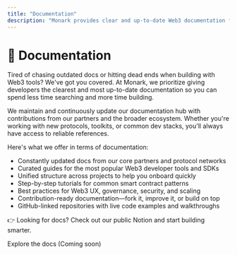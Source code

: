 ```yaml
---
title: "Documentation"
description: "Monark provides clear and up-to-date Web3 documentation for developers. Access guides, tutorials, and resources to build smartly."
---
```


# 📖 Documentation

Tired of chasing outdated docs or hitting dead ends when building with Web3 tools? We've got you covered. At Monark, we prioritize giving developers the clearest and most up-to-date documentation so you can spend less time searching and more time building.

We maintain and continuously update our documentation hub with contributions from our partners and the broader ecosystem. Whether you're working with new protocols, toolkits, or common dev stacks, you'll always have access to reliable references.

Here's what we offer in terms of documentation:

- Constantly updated docs from our core partners and protocol networks
- Curated guides for the most popular Web3 developer tools and SDKs
- Unified structure across projects to help you onboard quickly
- Step-by-step tutorials for common smart contract patterns
- Best practices for Web3 UX, governance, security, and scaling
- Contribution-ready documentation—fork it, improve it, or build on top
- GitHub-linked repositories with live code examples and walkthroughs

👉 Looking for docs? Check out our public Notion and start building smarter.

Explore the docs (Coming soon)
